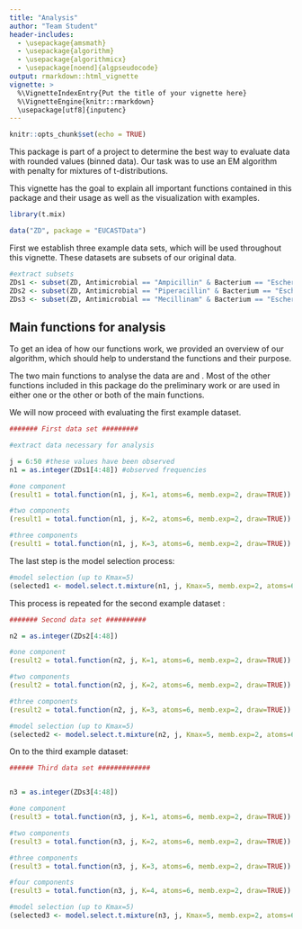 ```yaml
---
title: "Analysis"
author: "Team Student"
header-includes:
  - \usepackage{amsmath}
  - \usepackage{algorithm}
  - \usepackage{algorithmicx}
  - \usepackage[noend]{algpseudocode}
output: rmarkdown::html_vignette
vignette: >
  %\VignetteIndexEntry{Put the title of your vignette here}
  %\VignetteEngine{knitr::rmarkdown}
  \usepackage[utf8]{inputenc}
---
```


```r
knitr::opts_chunk$set(echo = TRUE)
```


This package is part of a project to determine the best way to evaluate data with rounded values (binned data).  Our task was to use an EM algorithm with penalty for mixtures of t-distributions.

This vignette has the goal to explain all important functions contained in this package and their usage as well as the visualization with examples.


```r
library(t.mix)
```




```r
data("ZD", package = "EUCASTData")
```


First we establish three example data sets, which will be used throughout this vignette. These datasets are subsets of our original data.

```r
#extract subsets
ZDs1 <- subset(ZD, Antimicrobial == "Ampicillin" & Bacterium == "Escherichia coli")
ZDs2 <- subset(ZD, Antimicrobial == "Piperacillin" & Bacterium == "Escherichia coli")
ZDs3 <- subset(ZD, Antimicrobial == "Mecillinam" & Bacterium == "Escherichia coli")
```


## Main functions for analysis
To get an idea of how our functions work, we provided an overview of our algorithm, which should help to understand the functions and their purpose.

\begin{algorithm}[H]
\caption{EM Algorithm for mixtures of t's with binned data (grouped)}\label{euclid}
\begin{algorithmic}[1]
\Procedure{}{}
\State Calculate starting values $\pi_k^{(0)}, \mu_k^{(0)}, \sigma_k^{(0)}, \nu_k^{(0)}$, \; $k=1, ..., K$
		\State Set $\alpha_0$, $\beta_0$
		
		
		\Repeat
		\State $\tau_{k, j1}^{(i)} = \frac{\pi_k^{(i)} f_{\tilde Y}(j|\mu_k^{(i)}, \sigma_k^{(i)},\nu_k^{(i)})}{\sum \limits_{c=1}^K \pi_c^{(i)} f_{\tilde Y}(j|\mu_c^{(i)}, \sigma_c^{(i)}, \nu_c^{(i)})}$ for $k=1, ..., K$, $j = 1, ..., J$
		\State $\pi_k^{(i+1)} \gets\frac{1}{\tilde N} \sum\limits_{j=1}^{J}  n_j \tau_{k, j1}^{(i)} \qquad \text{for } k=1, ..., K$
		
		\State $(\mu_k^{(i+1)}, \sigma_k^{(i+1)}, \nu_k^{(i+1)}) \gets \arg \max Q_2(\mu,\; \sigma, \; \nu;\;\Theta^{(i)}) + \newline Q_3(\sigma; \; \alpha_0, \beta_0) $ for $k=1, ..., K$
		\Until{convergence criterion is fulfilled}
		\State \Return $\Theta^{(i+1)}$
		
		\EndProcedure
	\end{algorithmic}
\end{algorithm}

The two main functions to analyse the data are \textbf{total.function} and \textbf{model.select.t.mixture}. Most of the other functions included in this package do the preliminary work or are used in either one or the other or both of the main functions.

We will now proceed with evaluating the first example dataset.

```r
####### First data set #########

#extract data necessary for analysis

j = 6:50 #these values have been observed
n1 = as.integer(ZDs1[4:48]) #observed frequencies

#one component
(result1 = total.function(n1, j, K=1, atoms=6, memb.exp=2, draw=TRUE))

#two components
(result1 = total.function(n1, j, K=2, atoms=6, memb.exp=2, draw=TRUE))

#three components
(result1 = total.function(n1, j, K=3, atoms=6, memb.exp=2, draw=TRUE))
```

The last step is the model selection process:

```r
#model selection (up to Kmax=5)
(selected1 <- model.select.t.mixture(n1, j, Kmax=5, memb.exp=2, atoms=6))
```

This process is repeated for the second example dataset :

```r
####### Second data set ##########

n2 = as.integer(ZDs2[4:48])

#one component
(result2 = total.function(n2, j, K=1, atoms=6, memb.exp=2, draw=TRUE))

#two components
(result2 = total.function(n2, j, K=2, atoms=6, memb.exp=2, draw=TRUE))

#three components
(result2 = total.function(n2, j, K=3, atoms=6, memb.exp=2, draw=TRUE))
```


```r
#model selection (up to Kmax=5)
(selected2 <- model.select.t.mixture(n2, j, Kmax=5, memb.exp=2, atoms=6))
```

On to the third example dataset:

```r
###### Third data set #############


n3 = as.integer(ZDs3[4:48])

#one component
(result3 = total.function(n3, j, K=1, atoms=6, memb.exp=2, draw=TRUE))

#two components
(result3 = total.function(n3, j, K=2, atoms=6, memb.exp=2, draw=TRUE))

#three components
(result3 = total.function(n3, j, K=3, atoms=6, memb.exp=2, draw=TRUE))

#four components
(result3 = total.function(n3, j, K=4, atoms=6, memb.exp=2, draw=TRUE))
```

```r
#model selection (up to Kmax=5)
(selected3 <- model.select.t.mixture(n3, j, Kmax=5, memb.exp=2, atoms=6, optim.method="Nelder-Mead"))

```
